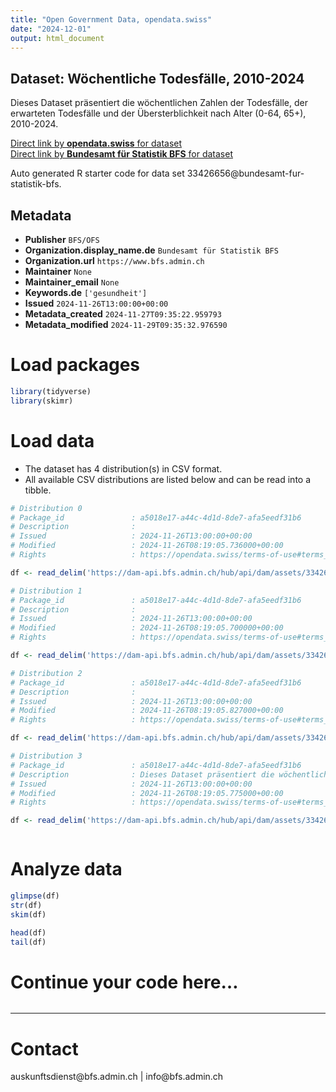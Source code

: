 ```yaml
---
title: "Open Government Data, opendata.swiss"
date: "2024-12-01"
output: html_document
---
```


## Dataset: Wöchentliche Todesfälle, 2010-2024

Dieses Dataset präsentiert die wöchentlichen Zahlen der Todesfälle, der erwarteten Todesfälle und der Übersterblichkeit nach Alter (0-64, 65+), 2010-2024.

[Direct link by **opendata.swiss** for dataset](https://opendata.swiss/de/dataset/wochentliche-todesfalle-2010-2024)<br>
[Direct link by **Bundesamt für Statistik BFS** for dataset](https://www.bfs.admin.ch/asset/de/ts-d-14.03.04.03-wr)

Auto generated R starter code for data set 33426656@bundesamt-fur-statistik-bfs.

## Metadata

- **Publisher** `BFS/OFS`
- **Organization.display_name.de** `Bundesamt für Statistik BFS`
- **Organization.url** `https://www.bfs.admin.ch`
- **Maintainer** `None`
- **Maintainer_email** `None`
- **Keywords.de** `['gesundheit']`
- **Issued** `2024-11-26T13:00:00+00:00`
- **Metadata_created** `2024-11-27T09:35:22.959793`
- **Metadata_modified** `2024-11-29T09:35:32.976590`


# Load packages

```r

library(tidyverse)
library(skimr)

```

# Load data

-   The dataset has 4 distribution(s) in CSV format.
-   All available CSV distributions are listed below and can be read into a tibble.

```r

# Distribution 0
# Package_id               : a5018e17-a44c-4d1d-8de7-afa5eedf31b6
# Description              : 
# Issued                   : 2024-11-26T13:00:00+00:00
# Modified                 : 2024-11-26T08:19:05.736000+00:00
# Rights                   : https://opendata.swiss/terms-of-use#terms_by_ask

df <- read_delim('https://dam-api.bfs.admin.ch/hub/api/dam/assets/33426671/master')

# Distribution 1
# Package_id               : a5018e17-a44c-4d1d-8de7-afa5eedf31b6
# Description              : 
# Issued                   : 2024-11-26T13:00:00+00:00
# Modified                 : 2024-11-26T08:19:05.700000+00:00
# Rights                   : https://opendata.swiss/terms-of-use#terms_by_ask

df <- read_delim('https://dam-api.bfs.admin.ch/hub/api/dam/assets/33426680/master')

# Distribution 2
# Package_id               : a5018e17-a44c-4d1d-8de7-afa5eedf31b6
# Description              : 
# Issued                   : 2024-11-26T13:00:00+00:00
# Modified                 : 2024-11-26T08:19:05.827000+00:00
# Rights                   : https://opendata.swiss/terms-of-use#terms_by_ask

df <- read_delim('https://dam-api.bfs.admin.ch/hub/api/dam/assets/33426676/master')

# Distribution 3
# Package_id               : a5018e17-a44c-4d1d-8de7-afa5eedf31b6
# Description              : Dieses Dataset präsentiert die wöchentlichen Zahlen der Todesfälle, der erwarteten Todesfälle und der Übersterblichkeit nach Alter (0-64, 65+), 2010-2024.
# Issued                   : 2024-11-26T13:00:00+00:00
# Modified                 : 2024-11-26T08:19:05.775000+00:00
# Rights                   : https://opendata.swiss/terms-of-use#terms_by_ask

df <- read_delim('https://dam-api.bfs.admin.ch/hub/api/dam/assets/33426666/master')



```

# Analyze data

```r

glimpse(df)
str(df)
skim(df)

head(df)
tail(df)

```

# Continue your code here...

```r

```

------------------------------------------------------------------------

# Contact

auskunftsdienst@bfs.admin.ch | info@bfs.admin.ch
